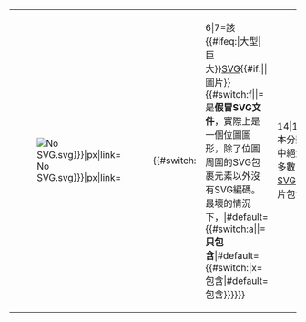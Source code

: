 {| {{Restriction-Layout|lang={{{lang|}}}}}
| style="border:none;" | [[File:{{{image|No SVG.svg}}}|{{{size-il|60}}}px|link={{{link|}}}]]
| style="border:none;" | {{#switch:{{NAMESPACENUMBER}}
|6|7=該{{#ifeq:{{{7}}}|大型|巨大}}[[SVG]]{{#if:{{{14|}}}|{{Igen/top|{{{14}}}|image|lang=zh-hans}}|圖片}}{{#switch:f|{{{1}}}|{{{3}}}=是'''假冒SVG文件'''，實際上是一個位圖圖形，除了位圖周圍的SVG包裹元素以外沒有SVG編碼。最壞的情況下，|#default={{#switch:a|{{{1}}}|{{{3}}}='''只包含'''|#default={{#switch:{{{1}}}|x=包含|#default=包含{{{1|}}}}}}}}}
|14|15=本分類中絕大多數[[SVG]]圖片包含
|#default=本分類中所有[[SVG]]圖片包含}}嵌入{{#ifeq:{{{1}}}|x|'''xap'''}}[[位圖]]圖形。 <sup>[//www.w3.org/TR/SVG11/struct.html#ImageElement]</sup>在縮放到不同尺寸時，這類圖片易產生低劣結果（甚至可能在文件大小上效率降低）{{#switch:f|{{{1}}}|{{{3}}}='''這類文件永遠不應上傳！ '''}}如果適當的話，請替換為使用[[矢量圖形]]的圖片。<br>'''注意：'''此模板只應用於混雜矢量和位圖圖形的SVG文件。如果SVG文件只包含位圖圖形，請改用{{template|FakeSVG}}。
| style="border:none;" | {{#switch:{{{imageright|}}}|none|-=||[[File:{{{imageright|Converted to SVG.svg}}}|{{{size-ir|45}}}px|link={{{link|}}}]]}}
|}{{image other| [[Category:需要清理的SVG檔案|{{PAGENAME}}]]}}<noinclude>{{documentation}}<!-- Add categories to the /doc subpage, not here! --></noinclude>